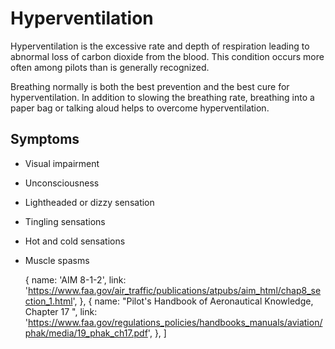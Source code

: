 

# Hyperventilation

Hyperventilation is the excessive rate and depth of respiration leading to
abnormal loss of carbon dioxide from the blood. This condition occurs more often
among pilots than is generally recognized.

Breathing normally is both the best prevention and the best cure for
hyperventilation. In addition to slowing the breathing rate, breathing into a
paper bag or talking aloud helps to overcome hyperventilation.

## Symptoms

- Visual impairment
- Unconsciousness
- Lightheaded or dizzy sensation
- Tingling sensations
- Hot and cold sensations
- Muscle spasms

  {
    name: 'AIM 8-1-2',
    link: 'https://www.faa.gov/air_traffic/publications/atpubs/aim_html/chap8_section_1.html',
  },
  {
    name: "Pilot's Handbook of Aeronautical Knowledge, Chapter 17 ",
    link: 'https://www.faa.gov/regulations_policies/handbooks_manuals/aviation/phak/media/19_phak_ch17.pdf',
  },
]
